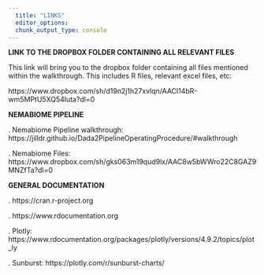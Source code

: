 ```yaml
---
  title: "LINKS"
  editor_options: 
  chunk_output_type: console
---
```

 
**LINK TO THE DROPBOX FOLDER CONTAINING ALL RELEVANT FILES** 

This link will bring you to the dropbox folder containing all files mentioned within the walkthrough. This includes R files, relevant excel files, etc:

https://www.dropbox.com/sh/d19n2j1h27xvlqn/AACl14bR-wm5MPtU5XQ54luta?dl=0




**NEMABIOME PIPELINE**

. Nemabiome Pipeline walkthrough: https://jilldr.github.io/Dada2PipelineOperatingProcedure/#walkthrough

. Nemabiome Files: https://www.dropbox.com/sh/gks063m19qud9lx/AAC8w5bWWro22C8GAZ9MNZfTa?dl=0 




**GENERAL DOCUMENTATION** 

. https://cran.r-project.org 

. https://www.rdocumentation.org

. Plotly: https://www.rdocumentation.org/packages/plotly/versions/4.9.2/topics/plot_ly 

. Sunburst: https://plotly.com/r/sunburst-charts/
